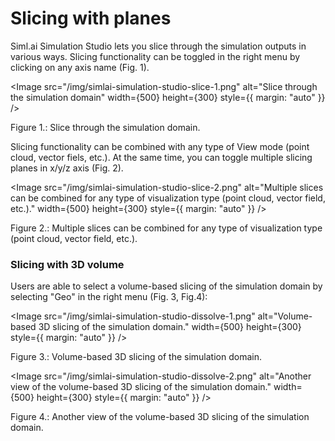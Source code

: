 
# Slicing with planes

Siml.ai Simulation Studio lets you slice through the simulation outputs in various ways. Slicing functionality can be toggled in the
right menu by clicking on any axis name (Fig. 1).

<Image
    src="/img/simlai-simulation-studio-slice-1.png"
    alt="Slice through the simulation domain"
    width={500}
    height={300}
    style={{ margin: "auto" }}
/>
<figcaption style={{ textAlign: "center", fontSize: "0.7rem", marginBottom: "1rem" }}>
    Figure 1.: Slice through the simulation domain.
</figcaption>

Slicing functionality can be combined with any type of View mode (point cloud, vector fiels, etc.). At the same time, you can 
toggle multiple slicing planes in x/y/z axis (Fig. 2).

<Image
    src="/img/simlai-simulation-studio-slice-2.png"
    alt="Multiple slices can be combined for any type of visualization type (point cloud, vector field, etc.)."
    width={500}
    height={300}
    style={{ margin: "auto" }}
/>
<figcaption style={{ textAlign: "center", fontSize: "0.7rem", marginBottom: "1rem" }}>
    Figure 2.: Multiple slices can be combined for any type of visualization type (point cloud, vector field, etc.).
</figcaption>

### Slicing with 3D volume

Users are able to select a volume-based slicing of the simulation domain by selecting "Geo" in the right menu (Fig. 3, Fig.4):

<Image
    src="/img/simlai-simulation-studio-dissolve-1.png"
    alt="Volume-based 3D slicing of the simulation domain."
    width={500}
    height={300}
    style={{ margin: "auto" }}
/>
<figcaption style={{ textAlign: "center", fontSize: "0.7rem", marginBottom: "1rem" }}>
    Figure 3.: Volume-based 3D slicing of the simulation domain.
</figcaption>

<Image
    src="/img/simlai-simulation-studio-dissolve-2.png"
    alt="Another view of the volume-based 3D slicing of the simulation domain."
    width={500}
    height={300}
    style={{ margin: "auto" }}
/>
<figcaption style={{ textAlign: "center", fontSize: "0.7rem", marginBottom: "1rem" }}>
    Figure 4.: Another view of the volume-based 3D slicing of the simulation domain.
</figcaption>